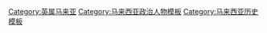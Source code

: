 {{Navbox
|name = 英屬馬來亞歷代總督
|title = [[英屬馬來亞]]歷代總督（1826年－1957年）
|groupstyle=text-align:left;
|group1 = （1826年－1887年）<br>[[File:Flag of the British Straits Settlements (1904–1925).svg|40px|英屬馬來亞]][[海峽殖民地總督]]
|list1 = [[浮爾頓]] - [[依貝遜]] - [[莫契森]] - [[文咸]] - [[巴德沃爾]] - [[布蘭德爾]] - [[加文納]] - [[沃德]] - [[安德魯·克拉克|克拉克]] - [[澤維士|澤維士爵士]] - [[安順 (英國殖民地官員)|安順]]<nowiki>*</nowiki> - [[魯賓遜 (英國殖民地總督)|魯賓遜]] - [[安順 (英國殖民地官員)|安順]]<nowiki>*</nowiki> - [[腓特烈·華爾德|華爾德爵士]]
|group2 = （1887年－1942年）<br>[[File:Flag of the British Straits Settlements (1904–1925).svg|40px|英屬馬來亞]][[海峽殖民地總督]]  兼<br>[[File:Flag of the Federated Malay States (1895–1946).svg|40px|英屬馬來亞]][[英國駐馬來亞高級專員]]
|list2 = [[史密斯 (海峽殖民地總督)|史密士]] - [[麥士威]]<nowiki>*</nowiki> - [[查爾斯·米切爾|米切爾爵士]] - [[亞歷山大·瑞天咸|瑞天咸]]<nowiki>*</nowiki> - [[瑞天咸|瑞天咸爵士]] - [[安德遜|安德遜爵士]] - [[阿特楊|阿特楊爵士]] - [[基里瑪|基里瑪爵士]] - [[休·克利福德|克利福爵士]] - [[金文泰|金文泰爵士]] - [[珊頓|珊頓爵士]]
|group3 = （1942年－1945年）<br>[[File:War flag of the Imperial Japanese Army.svg|40px|大日本帝國]]日屬馬來島軍管
|list3 = 無資料
|group5 = （1945年－1946年）<br>[[File:Flag of the United Kingdom.svg|40px|英軍軍管]][[英屬馬來亞]]戰後軍管
|list5 = [[第一代緬甸的蒙巴頓伯爵路易·蒙巴頓|蒙巴頓勳爵]]（軍管），[[珊頓|珊頓爵士]]（總督）
|group6 = （1946年－1957年）<br>[[File:Flag of the Federated Malay States (1895–1946).svg|40px|英屬馬來亞]][[英國駐馬來亞高級專員]]
|list6 = [[杰拉德·爱德华|爱德华]] - [[亨利·格尼|格尼]] - [[邓普勒|邓普勒爵士]] - [[麦吉利夫雷]]

|below = 帶 <nowiki>*</nowiki> 者為署理總督
}}<noinclude>
[[Category:英属马来亚]]
[[Category:马来西亚政治人物模板]]
[[Category:马来西亚历史模板]]
</noinclude>